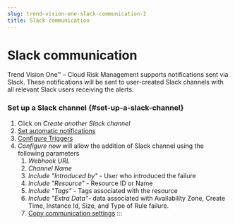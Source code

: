 ```yaml
---
slug: trend-vision-one-slack-communication-2
title: Slack communication
---
```

# Slack communication

Trend Vision One™ – Cloud Risk Management supports notifications sent via Slack. These notifications will be sent to user-created Slack channels with all relevant Slack users receiving the alerts.

### Set up a Slack channel {#set-up-a-slack-channel}

1.  Click on *Create another Slack channel*
2.  [Set automatic notifications](toggle-automatic-notifications.mdx)
3.  [Configure Triggers](communication-triggers.mdx)
4.  *Configure now* will allow the addition of Slack channel using the following parameters
    1.  *Webhook URL*
    2.  *Channel Name*
    3.  *Include "Introduced by"* - User who introduced the failure
    4.  *Include "Resource"* - Resource ID or Name
    5.  *Include "Tags"* - Tags associated with the resource
    6.  *Include "Extra Data"-* data associated with Availability Zone, Create Time, Instance Id, Size, and Type of Rule failure.
    7.  [Copy communication settings](copy-communication-settings.mdx)
:::
